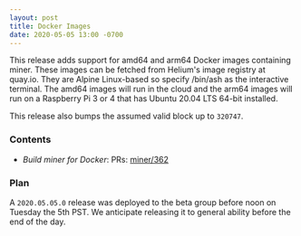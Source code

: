 ```yaml
---
layout: post
title: Docker Images
date: 2020-05-05 13:00 -0700
---
```


This release adds support for amd64 and arm64 Docker images containing miner. These images can be
fetched from Helium's image registry at quay.io. They are Alpine Linux-based so specify /bin/ash as
the interactive terminal. The amd64 images will run in the cloud and the arm64 images will run on a
Raspberry Pi 3 or 4 that has Ubuntu 20.04 LTS 64-bit installed.

This release also bumps the assumed valid block up to `320747`.

### Contents

- _Build miner for Docker_: PRs: [miner/362](https://github.com/helium/miner/pull/362)

### Plan

A `2020.05.05.0` release was deployed to the beta group before noon on Tuesday the 5th PST. We
anticipate releasing it to general ability before the end of the day.
